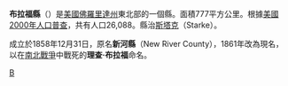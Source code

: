 {{Unreferenced|time=2019-02-01T07:57:35+00:00}}
{{Infobox U.S. County
|county  = 布拉福縣
|state = 佛羅里達州
|en county  = Bradford County
|en state = Florida
|seal =
|map = Bradford County Florida.png
|founded = 1858年12月31日
|seat = [[Starke,_Florida|Starke]]
|area_total_sq_mi =300
|area_water_sq_mi =7
|area percentage = 2.30%
|census yr = 2000
|pop = 26088
|density_km2 =13
|web = www.bradford-co-fla.org/
}}
'''布拉福縣'''（{{lang-en|Bradford County}}）是[[美國|美國]][[佛羅里達州|佛羅里達州]]東北部的一個縣。面積777平方公里。根據[[美國2000年人口普查|美國2000年人口普查]]，共有人口26,088。縣治[[斯塔克_(佛羅里達州)|斯塔克]]（Starke）。

成立於1858年12月31日，原名'''新河縣'''（New River County），1861年改為現名，以在[[南北戰爭|南北戰爭]]中戰死的'''理查·布拉福'''命名。

{{布拉福縣 (佛羅里達州)}}
{{Florida}}
{{Florida-stub}}

[[Category:佛羅里達州行政區劃|B]]